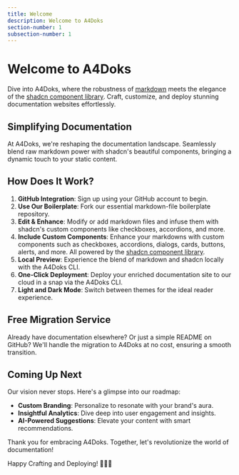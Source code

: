 ```yaml
---
title: Welcome
description: Welcome to A4Doks
section-number: 1
subsection-number: 1
---
```


# Welcome to A4Doks

Dive into A4Doks, where the robustness of [<ins>markdown</ins>](https://www.markdownguide.org/) meets the elegance of the [<ins>shadcn component library</ins>](https://ui.shadcn.com/). Craft, customize, and deploy stunning documentation websites effortlessly.

## Simplifying Documentation

At A4Doks, we're reshaping the documentation landscape. Seamlessly blend raw markdown power with shadcn's beautiful components, bringing a dynamic touch to your static content.

## How Does It Work?

1. **GitHub Integration**: Sign up using your GitHub account to begin.
2. **Use Our Boilerplate**: Fork our essential markdown-file boilerplate repository.
3. **Edit & Enhance**: Modify or add markdown files and infuse them with shadcn's custom components like checkboxes, accordions, and more.
4. **Include Custom Components**: Enhance your markdowns with custom components such as checkboxes, accordions, dialogs, cards, buttons, alerts, and more. All powered by the [<ins>shadcn component library</ins>](https://ui.shadcn.com/).
4. **Local Preview**: Experience the blend of markdown and shadcn locally with the A4Doks CLI.
5. **One-Click Deployment**: Deploy your enriched documentation site to our cloud in a snap via the A4Doks CLI.
6. **Light and Dark Mode**: Switch between themes for the ideal reader experience.

## Free Migration Service

Already have documentation elsewhere? Or just a simple README on GitHub? We'll handle the migration to A4Doks at no cost, ensuring a smooth transition.

## Coming Up Next

Our vision never stops. Here's a glimpse into our roadmap:

- **Custom Branding**: Personalize to resonate with your brand's aura.
- **Insightful Analytics**: Dive deep into user engagement and insights.
- **AI-Powered Suggestions**: Elevate your content with smart recommendations.

Thank you for embracing A4Doks. Together, let's revolutionize the world of documentation!

Happy Crafting and Deploying! 📝🎨🚀
